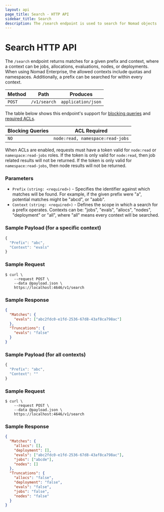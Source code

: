 ```yaml
---
layout: api
page_title: Search - HTTP API
sidebar_title: Search
description: The /search endpoint is used to search for Nomad objects
---
```


# Search HTTP API

The `/search` endpoint returns matches for a given prefix and context, where a
context can be jobs, allocations, evaluations, nodes, or deployments. When using
Nomad Enterprise, the allowed contexts include quotas and namespaces.
Additionally, a prefix can be searched for within every context.

| Method | Path         | Produces           |
| ------ | ------------ | ------------------ |
| `POST` | `/v1/search` | `application/json` |

The table below shows this endpoint's support for
[blocking queries](/api#blocking-queries) and
[required ACLs](/api#acls).

| Blocking Queries | ACL Required                     |
| ---------------- | -------------------------------- |
| `NO`             | `node:read, namespace:read-jobs` |

When ACLs are enabled, requests must have a token valid for `node:read` or
`namespace:read-jobs` roles. If the token is only valid for `node:read`, then
job related results will not be returned. If the token is only valid for
`namespace:read-jobs`, then node results will not be returned.

### Parameters

- `Prefix` `(string: <required>)` - Specifies the identifier against which
  matches will be found. For example, if the given prefix were "a", potential
  matches might be "abcd", or "aabb".
- `Context` `(string: <required>)` - Defines the scope in which a search for a
  prefix operates. Contexts can be: "jobs", "evals", "allocs", "nodes",
  "deployment" or "all", where "all" means every context will be searched.

### Sample Payload (for a specific context)

```javascript
{
  "Prefix": "abc",
  "Context": "evals"
}
```

### Sample Request

```shell
$ curl \
    --request POST \
    --data @payload.json \
    https://localhost:4646/v1/search
```

### Sample Response

```json
{
  "Matches": {
    "evals": ["abc2fdc0-e1fd-2536-67d8-43af8ca798ac"]
  },
  "Truncations": {
    "evals": "false"
  }
}
```

### Sample Payload (for all contexts)

```javascript
{
  "Prefix": "abc",
  "Context": ""
}
```

### Sample Request

```shell
$ curl \
    --request POST \
    --data @payload.json \
    https://localhost:4646/v1/search
```

### Sample Response

```json
{
  "Matches": {
    "allocs": [],
    "deployment": [],
    "evals": ["abc2fdc0-e1fd-2536-67d8-43af8ca798ac"],
    "jobs": ["abcde"],
    "nodes": []
  },
  "Truncations": {
    "allocs": "false",
    "deployment": "false",
    "evals": "false",
    "jobs": "false",
    "nodes": "false"
  }
}
```
